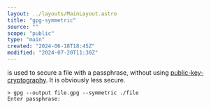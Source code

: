 ```yaml
---
layout: ../layouts/MainLayout.astro
title: "gpg-symmetric"
source: ""
scope: "public"
type: "main"
created: "2024-06-18T18:45Z"
modified: "2024-07-20T11:30Z"
---
```


is used to secure a file with a passphrase, without using [public-key-cryptography](/public-key-cryptography). It is obviously less secure.

```shell
> gpg --output file.gpg --symmetric ./file
Enter passphrase:
```